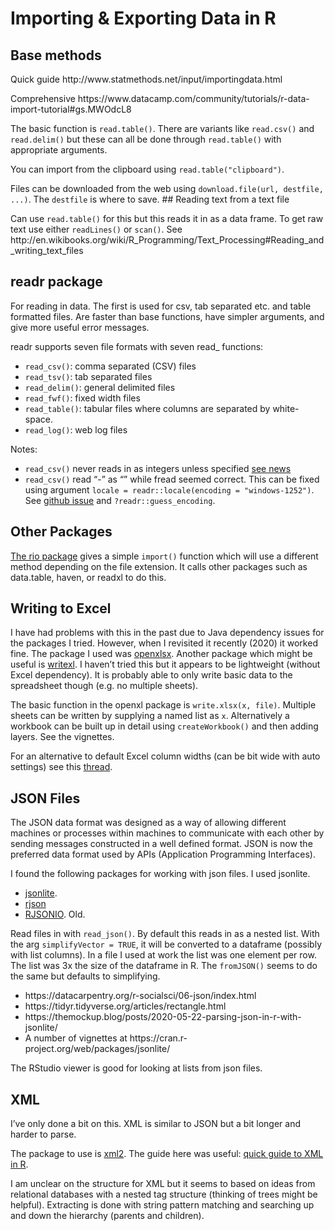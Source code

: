 # Importing & Exporting Data in R

## Base methods

Quick guide http://www.statmethods.net/input/importingdata.html

Comprehensive https://www.datacamp.com/community/tutorials/r-data-import-tutorial#gs.MWOdcL8

The basic function is `read.table()`. There are variants like `read.csv()` and `read.delim()` but these can all be done through `read.table()` with appropriate arguments.

You can import from the clipboard using `read.table("clipboard")`.  

Files can be downloaded from the web using `download.file(url, destfile, ...)`. The `destfile` is where to save. 
## Reading text from a text file

Can use `read.table()` for this but this reads it in as a data frame. To get raw text use either `readLines()` or `scan()`. See http://en.wikibooks.org/wiki/R_Programming/Text_Processing#Reading_and_writing_text_files

## readr package

For reading in data.  The first is used for csv, tab separated etc. and table formatted files. Are faster than base functions, have simpler arguments, and give more useful error messages.

readr supports seven file formats with seven read_ functions:

+	`read_csv()`: comma separated (CSV) files
+	`read_tsv()`: tab separated files
+	`read_delim()`: general delimited files
+	`read_fwf()`: fixed width files
+	`read_table()`: tabular files where columns are separated by white-space.
+	`read_log()`: web log files

Notes:

+ `read_csv()` never reads in as integers unless specified [see news](https://github.com/tidyverse/readr/blob/master/NEWS.md#integer-column-guessing)
+ `read_csv()` read “-” as “\x96” while fread seemed correct. This can be fixed using argument `locale = readr::locale(encoding = "windows-1252")`. See [github issue](https://github.com/tidyverse/readr/issues/892) and `?readr::guess_encoding`.

## Other Packages

[The rio package](https://github.com/leeper/rio) gives a simple `import()` function which will use a different method depending on the file extension. It calls other packages such as data.table, haven, or readxl to do this.

## Writing to Excel

I have had problems with this in the past due to Java dependency issues for the packages I tried. However, when I revisited it recently (2020) it worked fine. The package I used was [openxlsx](https://cran.r-project.org/web/packages/openxlsx/). Another package which might be useful is [writexl](https://github.com/ropensci/writexl). I haven't tried this but it appears to be lightweight (without Excel dependency). It is probably able to only write basic data to the spreadsheet though (e.g. no multiple sheets).

The basic function in the openxl package is `write.xlsx(x, file)`. Multiple sheets can be written by supplying a named list as `x`. Alternatively a workbook can be built up in detail using `createWorkbook()` and then adding layers. See the vignettes.

For an alternative to default Excel column widths (can be bit wide with auto settings) see this 
[thread](https://stackoverflow.com/questions/45860085/r-autofit-excel-column-width/45860216#45860216).

## JSON Files

The JSON data format was designed as a way of allowing different machines or processes within machines to communicate with each other by sending messages constructed in a well defined format. JSON is now the preferred data format used by APIs (Application Programming Interfaces).

I found the following packages for working with json files. I used jsonlite.

* [jsonlite](https://github.com/jeroen/jsonlite). 
* [rjson](https://github.com/alexcb/rjson)
* [RJSONIO](https://github.com/duncantl/RJSONIO). Old.

Read files in with `read_json()`. By default this reads in as a nested list. With the arg `simplifyVector = TRUE`, it will be converted to a dataframe (possibly with list columns). In a file I used at work the list was one element per row. The list was 3x the size of the dataframe in R. The `fromJSON()` seems to do the same but defaults to simplifying.

* https://datacarpentry.org/r-socialsci/06-json/index.html
* https://tidyr.tidyverse.org/articles/rectangle.html
* https://themockup.blog/posts/2020-05-22-parsing-json-in-r-with-jsonlite/
* A number of vignettes at https://cran.r-project.org/web/packages/jsonlite/

The RStudio viewer is good for looking at lists from json files.

## XML

I've only done a bit on this. XML is similar to JSON but a bit longer and harder to parse.

The package to use is [xml2](https://github.com/r-lib/xml2). The guide here was useful: [quick guide to XML in R](https://lecy.github.io/Open-Data-for-Nonprofit-Research/Quick_Guide_to_XML_in_R.html).

I am unclear on the structure for XML but it seems to based on ideas from relational databases with a nested tag structure (thinking of trees might be helpful). Extracting is done with string pattern matching and searching up and down the hierarchy (parents and children).

